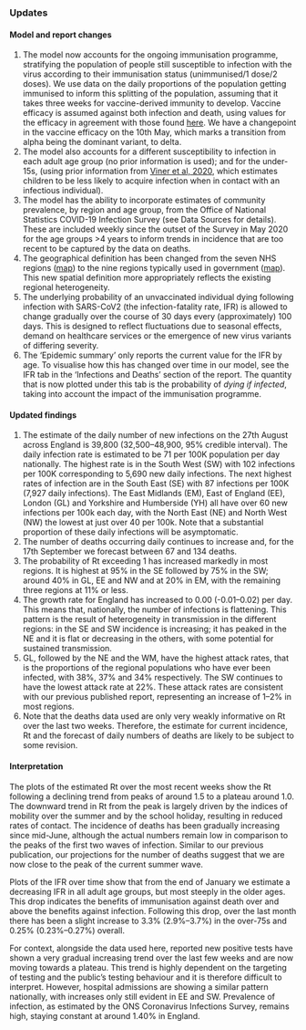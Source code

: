 ### Updates

#### Model and report changes

1. The model now accounts for the ongoing immunisation programme, stratifying the population of people still susceptible to infection with the virus according to their immunisation status (unimmunised/1 dose/2 doses). We use data on the daily proportions of the population getting immunised to inform this splitting of the population, assuming that it takes three weeks for vaccine-derived immunity to develop. Vaccine efficacy is assumed against both infection and death, using values for the efficacy in agreement with those found [here](https://assets.publishing.service.gov.uk/government/uploads/system/uploads/attachment_data/file/995101/Vaccine_surveillance_report_-_week_24_v2.pdf). We have a changepoint in the vaccine efficacy on the 10th May, which marks a transition from alpha being the dominant variant, to delta.
1. The model also accounts for a different susceptibility to infection in each adult age group (no prior information is used); and for the under-15s, (using prior information from [Viner et al, 2020](https://jamanetwork.com/journals/jamapediatrics/fullarticle/2771181), which estimates children to be less likely to acquire infection when in contact with an infectious individual).
1. The model has the ability to incorporate estimates of community prevalence, by region and age group, from the Office of National Statistics COVID-19 Infection Survey (see Data Sources for details). These are included weekly since the outset of the Survey in May 2020 for the age groups >4 years to inform trends in incidence that are too recent to be captured by the data on deaths.
1. The geographical definition has been changed from the seven NHS regions ([map](https://www.arcgis.com/sharing/rest/content/items/e4dd34a2d07b43088e17ed73e1bd3357/data)) to the nine regions typically used in government ([map](https://www.arcgis.com/sharing/rest/content/items/738566d958834b70a809dc72a154eaf9/data)). This new spatial definition more appropriately reflects the existing regional heterogeneity.
1. The underlying probability of an unvaccinated individual dying following infection with SARS-CoV2 (the infection-fatality rate, IFR) is allowed to change gradually over the course of 30 days every (approximately) 100 days. This is designed to reflect fluctuations due to seasonal effects, demand on healthcare services or the emergence of new virus variants of differing severity.
1. The ‘Epidemic summary’ only reports the current value for the IFR by age. To visualise how this has changed over time in our model, see the IFR tab in the ‘Infections and Deaths’ section of the report. The quantity that is now plotted under this tab is the probability of _dying if infected_, taking into account the impact of the immunisation programme.

#### Updated findings

1. The estimate of the daily number of new infections on the 27th August across England is 39,800 (32,500--48,900, 95% credible interval). The daily infection rate is estimated to be 71 per 100K population per day nationally. The highest rate is in the South West (SW) with 102 infections per 100K corresponding to 5,690 new daily infections. The next highest rates of infection are in the South East (SE) with 87 infections per 100K (7,927 daily infections). The East Midlands (EM), East of England (EE), London (GL) and Yorkshire and Humberside (YH) all have over 60 new infections per 100k each day, with the North East (NE) and North West (NW) the lowest at just over 40 per 100k. Note that a substantial proportion of these daily infections will be asymptomatic.
1. The number of deaths occurring daily continues to increase and, for the 17th September we forecast between 67 and 134 deaths.
1. The probability of Rt exceeding 1 has increased markedly in most regions. It is highest at 95% in the SE followed by 75% in the SW; around 40% in GL, EE and NW and at 20% in EM, with the remaining three regions at 11% or less.
1. The growth rate for England has increased to 0.00 (-0.01--0.02) per day. This means that, nationally, the number of infections is flattening. This pattern is the result of heterogeneity in transmission in the different regions: in the SE and SW incidence is increasing; it has peaked in the NE and it is flat or decreasing in the others, with some potential for sustained transmission.
1. GL, followed by the NE and the WM, have the highest attack rates, that is the proportions of the regional populations who have ever been infected, with 38%, 37% and 34% respectively. The SW continues to have the lowest attack rate at 22%. These attack rates are consistent with our previous published report, representing an increase of 1--2% in most regions. 
1. Note that the deaths data used are only very weakly informative on Rt over the last two weeks. Therefore, the estimate for current incidence, Rt and the forecast of daily numbers of deaths are likely to be subject to some revision.

#### Interpretation

The plots of the estimated Rt over the most recent weeks show the Rt following a declining trend from peaks of around 1.5 to a plateau around 1.0. The downward trend in Rt from the peak is largely driven by the indices of mobility over the summer and by the school holiday, resulting in reduced rates of contact. The incidence of deaths has been gradually increasing since mid-June, although the actual numbers remain low in comparison to the peaks of the first two waves of infection. Similar to our previous publication, our projections for the number of deaths suggest that we are now close to the peak of the current summer wave.

Plots of the IFR over time show that from the end of January we estimate a decreasing IFR in all adult age groups, but most steeply in the older ages. This drop indicates the benefits of immunisation against death over and above the benefits against infection. Following this drop, over the last month there has been a slight increase to 3.3% (2.9%--3.7%) in the over-75s and 0.25% (0.23%--0.27%) overall.  

For context, alongside the data used here, reported new positive tests have shown a very gradual increasing trend over the last few weeks and are now moving towards a plateau. This trend is highly dependent on the targeting of testing and the public’s testing behaviour and it is therefore difficult to interpret. However, hospital admissions are showing a similar pattern nationally, with increases only still evident in EE and SW. Prevalence of infection, as estimated by the ONS Coronavirus Infections Survey, remains high, staying constant at around 1.40% in England.
